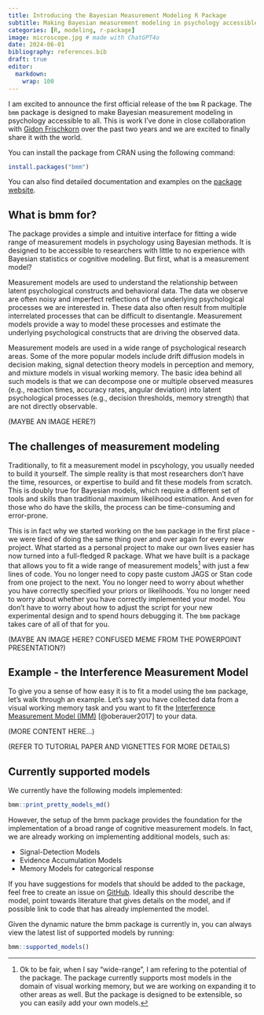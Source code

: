 ```yaml
---
title: Introducing the Bayesian Measurement Modeling R Package
subtitle: Making Bayesian measurement modeling in psychology accessible to all
categories: [R, modeling, r-package]
image: microscope.jpg # made with ChatGPT4o
date: 2024-06-01
bibliography: references.bib
draft: true
editor:
  markdown: 
    wrap: 100
---
```


I am excited to announce the first official release of the `bmm` R package. The `bmm` package is
designed to make Bayesian measurement modeling in psychology accessible to all. This is work I've
done in close collaboration with [Gidon
Frischkorn](https://www.psychologie.uzh.ch/de/bereiche/nec/allgpsy/team/wissenschaftliche/frischkorn.html)
over the past two years and we are excited to finally share it with the world.

You can install the package from CRAN using the following command:

``` r
install.packages("bmm")
```

You can also find detailed documentation and examples on the [package
website](https://venpopov.github.io/bmm/index.html).

## What is bmm for?

The package provides a simple and intuitive interface for fitting a wide range of measurement models
in psychology using Bayesian methods. It is designed to be accessible to researchers with little to
no experience with Bayesian statistics or cognitive modeling. But first, what is a measurement
model?

Measurement models are used to understand the relationship between latent psychological constructs
and behavioral data. The data we observe are often
noisy and imperfect reflections of the underlying psychological processes we are interested in.
These data also often result from multiple interrelated processes that can be difficult to
disentangle. Measurement models provide a way to model these processes and estimate the underlying
psychological constructs that are driving the observed data.

Measurement models are used in a wide range of psychological research areas. Some of the more
popular models include drift diffusion models in decision making, signal detection theory models in
perception and memory, and mixture models in visual working memory. The basic idea behind all such
models is that we can decompose one or multiple observed measures (e.g., reaction times, accuracy
rates, angular deviation) into latent psychological processes (e.g., decision thresholds, memory
strength) that are not directly observable.

(MAYBE AN IMAGE HERE?)

## The challenges of measurement modeling

Traditionally, to fit a measurement model in pscyhology, you usually needed to build it yourself.
The simple reality is that most researchers don't have the time, resources, or expertise to build
and fit these models from scratch. This is doubly true for Bayesian models, which require a
different set of tools and skills than traditional maximum likelihood estimation. And even for those
who do have the skills, the process can be time-consuming and error-prone.

This is in fact why we started working on the `bmm` package in the first place - we were tired of
doing the same thing over and over again for every new project. What started as a personal project
to make our own lives easier has now turned into a full-fledged R package. What we have built is a
package that allows you to fit a wide range of measurement models[^1] with just a few lines of code.
You no longer need to copy paste custom JAGS or Stan code from one project to the next. You no
longer need to worry about whether you have correctly specified your priors or likelihoods. You no
longer need to worry about whether you have correctly implemented your model. You don't have to
worry about how to adjust the script for your new experimental design and to spend hours debugging
it. The `bmm` package takes care of all of that for you.

(MAYBE AN IMAGE HERE? CONFUSED MEME FROM THE POWERPOINT PRESENTATION?)

[^1]: Ok to be fair, when I say "wide-range", I am refering to the potential of the package. The
    package currently supports most models in the domain of visual working memory, but we are
    working on expanding it to other areas as well. But the package is designed to be extensible, so
    you can easily add your own models.

## Example - the Interference Measurement Model

To give you a sense of how easy it is to fit a model using the `bmm` package, let's walk through an
example. Let's say you have collected data from a visual working memory task and you want to fit the
[Interference Measurement Model (IMM)](https://venpopov.github.io/bmm/articles/bmm_imm.html)
[@oberauer2017] to your data.

(MORE CONTENT HERE...)

(REFER TO TUTORIAL PAPER AND VIGNETTES FOR MORE DETAILS)


## Currently supported models

We currently have the following models implemented:

```r
bmm::print_pretty_models_md()
```

However, the setup of the bmm package provides the foundation for the implementation of a broad
range of cognitive measurement models. In fact, we are already working on implementing additional
models, such as:

-   Signal-Detection Models
-   Evidence Accumulation Models
-   Memory Models for categorical response

If you have suggestions for models that should be added to the package, feel free to create an issue
on [GitHub](https://github.com/venpopov/bmm/). Ideally this should describe the model, point towards
literature that gives details on the model, and if possible link to code that has already
implemented the model.

Given the dynamic nature the bmm package is currently in, you can always view the latest list of
supported models by running:

``` r
bmm::supported_models()
```
